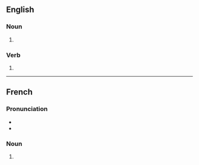 ==English==

===Noun===
{{head|en|noun plural form}}

# {{plural of|jupe|lang=en}}

===Verb===
{{head|en|verb form}}

# {{en-third-person singular of|jupe}}

----

==French==

===Pronunciation===
* {{IPA|/ʒyp/|lang=fr}}
* {{audio|LL-Q150 (fra)-0x010C-jupes.wav|Audio|lang=fr}}

===Noun===
{{head|fr|noun plural form|g=f}}

# {{plural of|jupe|lang=fr}}